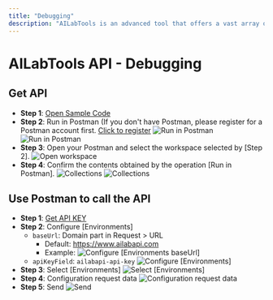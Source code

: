 ```yaml
---
title: "Debugging"
description: "AILabTools is an advanced tool that offers a vast array of simple and flexible API endpoints to suit your specific needs. With just one API KEY, you can easily call any of the endpoints and integrate them quickly into your application or workflow, allowing for smooth and efficient operations. AILabTools is continuously evolving, and you can anticipate even more API endpoints being added in the future, further enhancing its capabilities and usefulness for your artificial intelligence and machine learning requirements."
---
```


# AILabTools API - Debugging

## Get API

- **Step 1**: <a href="https://documenter.getpostman.com/view/26387069/2s93JxqgHE" target="_blank">Open Sample Code</a>
- **Step 2**: Run in Postman (If you don't have Postman, please register for a Postman account first. <a href="https://identity.getpostman.com/signup" target="_blank">Click to register</a>
  ![Run in Postman](https://ai-resource.ailabtools.com/apiDoc/DEBUGGING-1.webp)
  ![Run in Postman](https://ai-resource.ailabtools.com/apiDoc/DEBUGGING-2.webp)
- **Step 3**: Open your Postman and select the workspace selected by [Step 2].
  ![Open workspace](https://ai-resource.ailabtools.com/apiDoc/DEBUGGING-3.webp)
- **Step 4**: Confirm the contents obtained by the operation [Run in Postman].
  ![Collections](https://ai-resource.ailabtools.com/apiDoc/DEBUGGING-4.webp)
  ![Collections](https://ai-resource.ailabtools.com/apiDoc/DEBUGGING-5.webp)

## Use Postman to call the API

- **Step 1**: [Get API KEY](/doc/get-api-key)
- **Step 2**: Configure [Environments]
  - `baseUrl`: Domain part in Request > URL
    - Default: https://www.ailabapi.com
    - Example: ![Configure [Environments baseUrl]](https://ai-resource.ailabtools.com/apiDoc/DEBUGGING-10.webp)
  - `apiKeyField`: `ailabapi-api-key`
    ![Configure [Environments]](https://ai-resource.ailabtools.com/apiDoc/DEBUGGING-6.webp)
- **Step 3**: Select [Environments]
  ![Select [Environments]](https://ai-resource.ailabtools.com/apiDoc/DEBUGGING-7.webp)
- **Step 4**: Configuration request data
  ![Configuration request data](https://ai-resource.ailabtools.com/apiDoc/DEBUGGING-8.webp)
- **Step 5**: Send
  ![Send](https://ai-resource.ailabtools.com/apiDoc/DEBUGGING-9.webp)